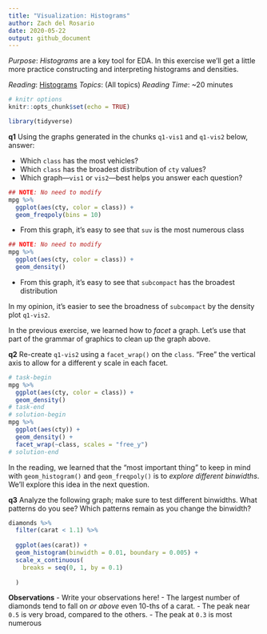 ```yaml
---
title: "Visualization: Histograms"
author: Zach del Rosario
date: 2020-05-22
output: github_document
---
```


*Purpose*: *Histograms* are a key tool for EDA. In this exercise we'll get a little more practice constructing and interpreting histograms and densities.

*Reading*: [Histograms](https://rstudio.cloud/learn/primers/3.3)
*Topics*: (All topics)
*Reading Time*: ~20 minutes

```r
# knitr options
knitr::opts_chunk$set(echo = TRUE)
```

```r
library(tidyverse)

```

__q1__ Using the graphs generated in the chunks `q1-vis1` and `q1-vis2` below, answer:

- Which `class` has the most vehicles?
- Which `class` has the broadest distribution of `cty` values?
- Which graph---`vis1` or `vis2`---best helps you answer each question?

```r
## NOTE: No need to modify
mpg %>%
  ggplot(aes(cty, color = class)) +
  geom_freqpoly(bins = 10)
```

<!-- solution-begin -->
- From this graph, it's easy to see that `suv` is the most numerous class
<!-- solution-end -->

```r
## NOTE: No need to modify
mpg %>%
  ggplot(aes(cty, color = class)) +
  geom_density()
```

<!-- solution-begin -->
- From this graph, it's easy to see that `subcompact` has the broadest distribution

In my opinion, it's easier to see the broadness of `subcompact` by the density plot `q1-vis2`.
<!-- solution-end -->

In the previous exercise, we learned how to *facet* a graph. Let's use that part of the grammar of graphics to clean up the graph above.

__q2__ Re-create `q1-vis2` using a `facet_wrap()` on the `class`. "Free" the vertical axis to allow for a different y scale in each facet.

```r
# task-begin
mpg %>%
  ggplot(aes(cty, color = class)) +
  geom_density()
# task-end
# solution-begin
mpg %>%
  ggplot(aes(cty)) +
  geom_density() +
  facet_wrap(~class, scales = "free_y")
# solution-end
```

In the reading, we learned that the "most important thing" to keep in mind with `geom_histogram()` and `geom_freqpoly()` is to _explore different binwidths_. We'll explore this idea in the next question.

__q3__ Analyze the following graph; make sure to test different binwidths. What patterns do you see? Which patterns remain as you change the binwidth?

```r
diamonds %>% 
  filter(carat < 1.1) %>% 
  
  ggplot(aes(carat)) +
  geom_histogram(binwidth = 0.01, boundary = 0.005) +
  scale_x_continuous(
    breaks = seq(0, 1, by = 0.1)
    
  )
```

**Observations**
<!-- task-begin -->
- Write your observations here!
<!-- task-end -->
<!-- solution-begin -->
- The largest number of diamonds tend to fall on *or above* even 10-ths of a carat.
- The peak near `0.5` is very broad, compared to the others.
- The peak at `0.3` is most numerous
<!-- solution-end -->

